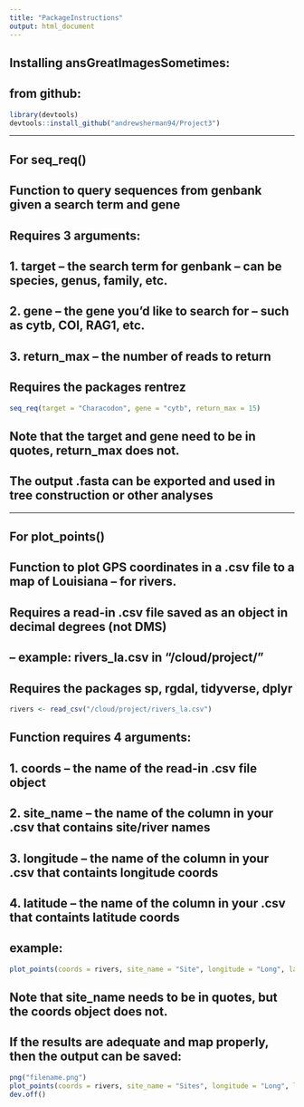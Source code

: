 ```yaml
---
title: "PackageInstructions"
output: html_document
---
```


## Installing ansGreatImagesSometimes:
## from github: 

```r

library(devtools)
devtools::install_github("andrewsherman94/Project3")

```

 -----------------------------------------------------

## For seq_req()
## Function to query sequences from genbank given a search term and gene

## Requires 3 arguments:
## 1. target -- the search term for genbank -- can be species, genus, family, etc.
## 2. gene -- the gene you'd like to search for -- such as cytb, COI, RAG1, etc.
## 3. return_max -- the number of reads to return 

## Requires the packages rentrez 


```r

seq_req(target = "Characodon", gene = "cytb", return_max = 15)

```

## Note that the target and gene need to be in quotes, return_max does not.
## The output .fasta can be exported and used in tree construction or other analyses

 --------------------------------------------------------
 
## For plot_points()
## Function to plot  GPS coordinates in a .csv file to a map of Louisiana -- for rivers.

## Requires a read-in .csv file saved as an object in decimal degrees (not DMS)
## -- example: rivers_la.csv in "/cloud/project/"

## Requires the packages sp, rgdal, tidyverse, dplyr

```r

rivers <- read_csv("/cloud/project/rivers_la.csv")

```

## Function requires 4 arguments:
## 1. coords -- the name of the read-in .csv file object
## 2. site_name -- the name of the column in your .csv that contains site/river names
## 3. longitude -- the name of the column in your .csv that containts longitude coords
## 4. latitude -- the name of the column in your .csv that containts latitude coords

## example:
```r

plot_points(coords = rivers, site_name = "Site", longitude = "Long", latitude = "Lat")

```
## Note that site_name needs to be in quotes, but the coords object does not.


## If the results are adequate and map properly, then the output can be saved:

```r

png("filename.png")
plot_points(coords = rivers, site_name = "Sites", longitude = "Long", latitude = "Lat")
dev.off()

```
